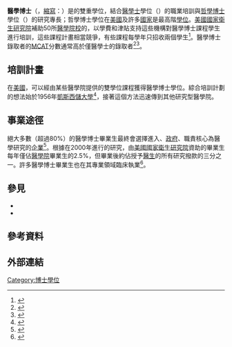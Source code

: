 {{NoteTA|G1=ME}}
{{medical}}
{{醫學}}
'''醫學博士'''（{{lang-en|Doctorate of Medicine and of Philosophy}}，[[縮寫|縮寫]]：{{lang|en|MD–PhD}}）是{{le|醫師科學家|Physician-scientist}}的雙重學位，結合[[醫學士|醫學士]]學位（{{lang|en|MD}}）的職業培訓與[[哲學博士|哲學博士]]學位（{{lang|en|PhD}}）的研究專長；哲學博士學位在[[美國|美國]]及許多[[國家|國家]]是最高階[[學位|學位]]。[[國家衛生院_(美國)|美國國家衛生研究院]]補助50所[[醫學院|醫學院校]]的{{le|醫學科學家培訓計劃|Medical Scientist Training Program}}，以學費和津貼支持這些機構對醫學博士課程學生進行培訓，這些課程計畫相當競爭，有些課程每學年只招收兩個學生<ref>{{cite web|url=https://www.usnews.com/education/best-graduate-schools/top-medical-schools/articles/2014/02/27/merge-interests-in-science-medicine-with-an-md-phd|title=Merge Interests in Science, Medicine With an M.D.–Ph.D.|publisher=usnews.com|accessdate=2015-08-29|deadurl=no|archiveurl=https://web.archive.org/web/20150906065240/http://www.usnews.com/education/best-graduate-schools/top-medical-schools/articles/2014/02/27/merge-interests-in-science-medicine-with-an-md-phd|archivedate=2015-09-06}}</ref>。醫學博士錄取者的[[MCAT|MCAT]]分數通常高於僅醫學士的錄取者<ref>{{cite web |url=https://www.aamc.org/download/321548/data/factstableb10.pdf |title=Archived copy |accessdate=2018-01-03 |deadurl=no |archiveurl=https://web.archive.org/web/20180104073150/https://www.aamc.org/download/321548/data/factstableb10.pdf |archivedate=2018-01-04 }}</ref><ref>{{Cite web |url=https://www.aamc.org/download/321506/data/factstablea22.pdf |title=存档副本 |accessdate=2020-10-08 |archive-date=2018-04-20 |archive-url=https://web.archive.org/web/20180420185855/https://www.aamc.org/download/321506/data/factstablea22.pdf |dead-url=no }}</ref>。

== 培訓計畫 ==
在[[美國|美國]]，可以經由某些醫學院提供的雙學位課程獲得醫學博士學位。綜合培訓計劃的想法始於1956年[[凱斯西儲大學|凱斯西儲大學]]{{le|凱斯西儲大學醫學院|Case Western Reserve University School of Medicine|醫學院}}<ref>{{cite web |url=http://mstp.cwru.edu/ |title=CWRU Medical Scientist Training Program (MSTP) |publisher=cwru.edu |accessdate=2012-06-20 |deadurl=yes |archiveurl=https://web.archive.org/web/20120310193334/http://mstp.cwru.edu/ |archivedate=2012-03-10 }}</ref>，接著這個方法迅速傳到其他研究型醫學院。

== 事業途徑 ==
絕大多數（超過80%）的醫學博士畢業生最終會選擇進入{{le|學術機構|Academy}}、[[政府|政府]]、職責核心為醫學研究的[[企業|企業]]<ref name=Ley_2005>{{cite journal | author=Ley TJ| author2=Rosenberg LE | title=The physician-scientist career pipeline in 2005: build it, and they will come | journal=JAMA | date=2005 | pages=1343–51 | volume=294 | issue=11 | pmid=16174692 | doi=10.1001/jama.294.11.1343  }}</ref>。根據{{le|美國實驗生物學學會聯合會|Federation of American Societies for Experimental Biology}}在2000年進行的研究，由[[國家衛生院_(美國)|美國國家衛生研究院]]資助的{{le|醫學科學家培訓計劃|Medical Scientist Training Program}}畢業生每年僅佔[[醫學院|醫學院]]畢業生的2.5%，但畢業後約佔授予[[醫生|醫生]]的所有研究撥款的三分之一。許多醫學博士畢業生也在其專業領域臨床執業<ref name=Zemlo_2000>{{cite journal | author=Zemlo TR | author2=Garrison HH | author3=Partridge NC | author4=Ley TJ | title=The physician-scientist: career issues and challenges at the year 2000 | journal=FASEB J | date=2000 | pages=221–30 | volume=14 | issue=2 | pmid=10657979 | url=http://www.fasebj.org/cgi/content/full/14/2/221 | deadurl=no | archiveurl=https://web.archive.org/web/20090626000953/http://www.fasebj.org/cgi/content/full/14/2/221 | archivedate=2009-06-26 | doi=10.1096/fasebj.14.2.221 | access-date=2020-10-13 }}</ref>。

== 參見 ==
*{{le|生物醫學科學家|Biomedical scientist}}
*{{le|美國醫師科學家協會|American Physician Scientists Association}}

== 參考資料 ==
{{Reflist}}

== 外部連結 ==
{{Portal bar|醫學}}
[[Category:博士學位|Category:博士學位]]